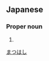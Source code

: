 ==Japanese==
{{ja-kanjitab|松|橋}}

===Proper noun===
{{ja-pos|proper|まつはし}}

# {{surname|lang=ja}}

[[Category:Japanese surnames|まつはし]]